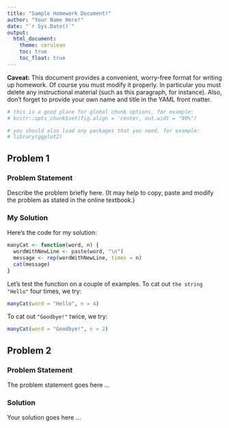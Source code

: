 ```yaml
---
title: "Sample Homework Document!"
author: "Your Name Here!"
date: "`r Sys.Date()`"
output:
  html_document:
    theme: cerulean
    toc: true
    toc_float: true
---
```


**Caveat:** This document provides a convenient, worry-free format for writing up homework.  Of course you must modify it properly.  In particular you must delete any instructional material (such as this paragraph, for instance).  Also, don't forget to provide your own name and title in the YAML front matter.

```r
# this is a good place for global chunk options, for example:
# knitr::opts_chunk$set(fig.align = 'center, out.widt = "90%")

# you should also load any packages that you need, for example:
# library(ggplot2)
```


## Problem 1

### Problem Statement

Describe the problem briefly here.  (It may help to copy, paste and modify the problem as stated in the online textbook.)

### My Solution

Here's the code for my solution:

```r
manyCat <- function(word, n) {
  wordWithNewLine <- paste(word, "\n")
  message <- rep(wordWithNewLine, times = n)
  cat(message)
}
```

Let's test the function on a couple of examples.  To cat out `the string "Hello"` four times, we try: 

```r
manyCat(word = "Hello", n = 4)
```

To cat out `"Goodbye!"` twice, we try: 

```r
manyCat(word = "Goodbye!", n = 2)
```

## Problem 2

### Problem Statement

The problem statement goes here ...

### Solution

Your solution goes here ...




